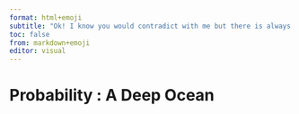 ```yaml
---
format: html+emoji
subtitle: "Ok! I know you would contradict with me but there is always a probability that *I am God*"
toc: false
from: markdown+emoji
editor: visual
---
```

# Probability : A Deep Ocean

